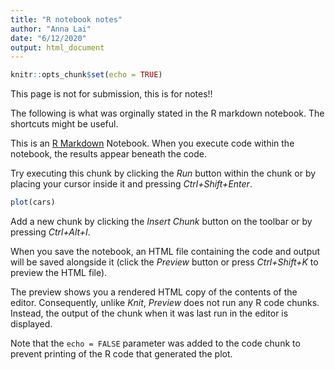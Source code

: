 ```yaml
---
title: "R notebook notes"
author: "Anna Lai"
date: "6/12/2020"
output: html_document
---
```


```r
knitr::opts_chunk$set(echo = TRUE)
```

This page is not for submission, this is for notes!!

The following is what was orginally stated in the R markdown notebook. The shortcuts might be useful.


This is an [R Markdown](http://rmarkdown.rstudio.com) Notebook. When you execute code within the notebook, the results appear beneath the code. 

Try executing this chunk by clicking the *Run* button within the chunk or by placing your cursor inside it and pressing *Ctrl+Shift+Enter*. 

```r
plot(cars)
```

Add a new chunk by clicking the *Insert Chunk* button on the toolbar or by pressing *Ctrl+Alt+I*.

When you save the notebook, an HTML file containing the code and output will be saved alongside it (click the *Preview* button or press *Ctrl+Shift+K* to preview the HTML file).

The preview shows you a rendered HTML copy of the contents of the editor. Consequently, unlike *Knit*, *Preview* does not run any R code chunks. Instead, the output of the chunk when it was last run in the editor is displayed.


Note that the `echo = FALSE` parameter was added to the code chunk to prevent printing of the R code that generated the plot.
